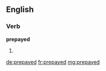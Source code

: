 ==English==

===Verb===
'''prepayed'''

# {{past of|prepay}}

[[de:prepayed]]
[[fr:prepayed]]
[[mg:prepayed]]